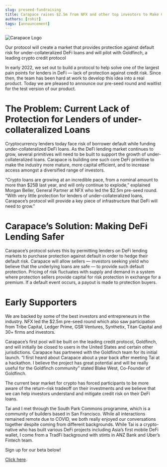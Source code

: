```yaml
---
slug: preseed-fundraising
title: Carapace raises $2.5m from NFX and other top investors to Make Crypto Lending Safer
authors: [rohit]
tags: [announcement]
---
```

![Carapace Logo](./carapace_name_logo.png)

Our protocol will create a market that provides protection against default risk for under-collateralized DeFi loans and will pilot with Goldfinch, a leading crypto credit protocol

In early 2022, we set out to build a protocol to help solve one of the largest pain points for lenders in DeFi — lack of protection against credit risk. Since then, the team has been hard at work to develop this idea into a real product. Today we are pleased to announce our pre-seed round and waitlist for the test version of our product.

# The Problem: Current Lack of Protection for Lenders of under-collateralized Loans

Cryptocurrency lenders today face risk of borrower default while funding under-collateralized DeFi loans. As the DeFi lending market continues to grow, several primitives will need to be built to support the growth of under-collateralized loans. Carapace is building one such core DeFi primitive to make the industry more mature, more capital efficient, and to increase access amongst a diversified range of investors.

“Crypto loans are growing at an incredible pace, from a nominal amount to more than $25B last year, and will only continue to explode,” explained Morgan Beller, General Partner at NFX who led the $2.5m pre-seed round. “With very little protection for lenders of under-collateralized loans, Carapace’s protocol will provide a key piece of infrastructure that DeFi will need to grow.”

# Carapace’s Solution: Making DeFi Lending Safer

Carapace’s protocol solves this by permitting lenders on DeFi lending markets to purchase protection against default in order to hedge their default risk. Carapace will allow sellers — investors seeking yield who believe that the underlying loans are safe — to provide such default protection. Pricing of risk fluctuates with supply and demand in a system where protection sellers provide capital for risk protection in exchange for a premium. If a default event occurs, a payout is made to protection buyers.

# Early Supporters

We are backed by some of the best investors and entrepreneurs in the industry. NFX led the $2.5m pre-seed round which also saw participation from Tribe Capital, Ledger Prime, GSR Ventures, Synthetix, Titan Capital and 30+ firms and investors.

Carapace’s first pool will be built on the leading credit protocol, Goldfinch, and will initially be closed to users in the United States and certain other jurisdictions. Carapace has partnered with the Goldfinch team for its initial launch. “I first heard about Carapace about a year back after meeting Tai at a hackathon. I believe the project has great potential and will be really useful for the Goldfinch community” stated Blake West, Co-Founder of Goldfinch.

The current bear market for crypto has forced participants to be more aware of the return-risk tradeoff on their investments and we believe that we can help investors understand and mitigate credit risk on their DeFi loans.

Tai and I met through the South Park Commons programme, which is a community of builders based in San Francisco. While all interactions remained remote due to COVID, we both really enjoyed our conversations together despite coming from different backgrounds. While Tai is a crypto-native who has built various DeFi projects including Asia’s first mobile DeFi wallet, I come from a TradFi background with stints in ANZ Bank and Uber’s Fintech team.

Sign up for our beta below!

[Click here](https://xzpl2jauxb6.typeform.com/to/hSmuyZph?typeform-source=www.carapace.finance). 